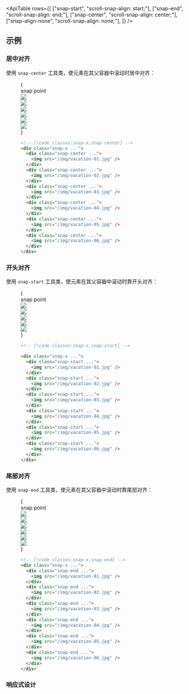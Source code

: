

<ApiTable
  rows={[
    ["snap-start", "scroll-snap-align: start;"],
    ["snap-end", "scroll-snap-align: end;"],
    ["snap-center", "scroll-snap-align: center;"],
    ["snap-align-none", "scroll-snap-align: none;"],
  ]}
/>

## 示例

### 居中对齐

使用 `snap-center` 工具类，使元素在其父容器中滚动时居中对齐：

<Figure hint="在图像网格中滚动以查看预期行为">

<Example padding={false}>
  {
    <div className="relative">
      <div className="mb-6 ml-[50%] flex items-end justify-start pt-10">
        <div className="dark:highlight-white/10 ml-2 rounded bg-indigo-50 px-1.5 font-mono text-[0.625rem] leading-6 text-indigo-600 ring-1 ring-indigo-600 ring-inset dark:bg-indigo-500 dark:text-white dark:ring-0">
          snap point
        </div>
        <div className="absolute top-0 bottom-0 left-1/2 border-l border-indigo-500"></div>
      </div>
      <div className="relative flex w-full snap-x snap-mandatory gap-6 overflow-x-auto pb-14">
        <div className="shrink-0 snap-center">
          <div className="w-4 shrink-0 sm:w-37"></div>
        </div>
        <div className="shrink-0 snap-center">
          <img
            className="bg-whit h-40 w-80 shrink-0 rounded-lg"
            src="https://images.unsplash.com/photo-1604999565976-8913ad2ddb7c?ixlib=rb-1.2.1&ixid=MnwxMjA3fDB8MHxwaG90by1wYWdlfHx8fGVufDB8fHx8&auto=format&fit=crop&w=320&h=160&q=80"
          />
        </div>
        <div className="shrink-0 snap-center">
          <img
            className="bg-whit h-40 w-80 shrink-0 rounded-lg"
            src="https://images.unsplash.com/photo-1540206351-d6465b3ac5c1?ixlib=rb-1.2.1&ixid=MnwxMjA3fDB8MHxwaG90by1wYWdlfHx8fGVufDB8fHx8&auto=format&fit=crop&w=320&h=160&q=80"
          />
        </div>
        <div className="shrink-0 snap-center">
          <img
            className="bg-whit h-40 w-80 shrink-0 rounded-lg"
            src="https://images.unsplash.com/photo-1622890806166-111d7f6c7c97?ixlib=rb-1.2.1&ixid=MnwxMjA3fDB8MHxwaG90by1wYWdlfHx8fGVufDB8fHx8&auto=format&fit=crop&w=320&h=160&q=80"
          />
        </div>
        <div className="shrink-0 snap-center">
          <img
            className="bg-whit h-40 w-80 shrink-0 rounded-lg"
            src="https://images.unsplash.com/photo-1590523277543-a94d2e4eb00b?ixlib=rb-1.2.1&ixid=MnwxMjA3fDB8MHxwaG90by1wYWdlfHx8fGVufDB8fHx8&auto=format&fit=crop&w=320&h=160&q=80"
          />
        </div>
        <div className="shrink-0 snap-center">
          <img
            className="bg-whit h-40 w-80 shrink-0 rounded-lg"
            src="https://images.unsplash.com/photo-1575424909138-46b05e5919ec?ixlib=rb-1.2.1&ixid=MnwxMjA3fDB8MHxwaG90by1wYWdlfHx8fGVufDB8fHx8&auto=format&fit=crop&w=320&h=160&q=80"
          />
        </div>
        <div className="shrink-0 snap-center">
          <img
            className="bg-whit h-40 w-80 shrink-0 rounded-lg"
            src="https://images.unsplash.com/photo-1559333086-b0a56225a93c?ixlib=rb-1.2.1&ixid=MnwxMjA3fDB8MHxwaG90by1wYWdlfHx8fGVufDB8fHx8&auto=format&fit=crop&w=320&h=160&q=80"
          />
        </div>
        <div className="shrink-0 snap-center">
          <div className="w-4 shrink-0 sm:w-37"></div>
        </div>
      </div>
    </div>
  }
</Example>

```html
<!-- [!code classes:snap-x,snap-center] -->
<div class="snap-x ...">
  <div class="snap-center ...">
    <img src="/img/vacation-01.jpg" />
  </div>
  <div class="snap-center ...">
    <img src="/img/vacation-02.jpg" />
  </div>
  <div class="snap-center ...">
    <img src="/img/vacation-03.jpg" />
  </div>
  <div class="snap-center ...">
    <img src="/img/vacation-04.jpg" />
  </div>
  <div class="snap-center ...">
    <img src="/img/vacation-05.jpg" />
  </div>
  <div class="snap-center ...">
    <img src="/img/vacation-06.jpg" />
  </div>
</div>
```

</Figure>

### 开头对齐

使用 `snap-start` 工具类，使元素在其父容器中滚动时靠开头对齐：

<Figure hint="在图像网格中滚动以查看预期行为">

<Example padding={false}>
  {
    <div className="relative">
      <div className="mb-6 ml-6 flex items-end justify-start pt-10">
        <div className="dark:highlight-white/10 ml-2 rounded bg-indigo-50 px-1.5 font-mono text-[0.625rem] leading-6 text-indigo-600 ring-1 ring-indigo-600 ring-inset dark:bg-indigo-500 dark:text-white dark:ring-0">
          snap point
        </div>
        <div className="absolute top-0 bottom-0 left-6 border-l border-indigo-500"></div>
      </div>
      <div className="relative flex w-full snap-x snap-mandatory gap-6 overflow-x-auto pb-14">
        <div className="shrink-0 snap-start scroll-mx-6">
          <div className="w-0 shrink-0"></div>
        </div>
        <div className="shrink-0 snap-start scroll-mx-6">
          <img
            className="h-40 w-80 shrink-0 rounded-lg bg-white"
            src="https://images.unsplash.com/photo-1604999565976-8913ad2ddb7c?ixlib=rb-1.2.1&ixid=MnwxMjA3fDB8MHxwaG90by1wYWdlfHx8fGVufDB8fHx8&auto=format&fit=crop&w=320&h=160&q=80"
          />
        </div>
        <div className="shrink-0 snap-start scroll-mx-6">
          <img
            className="h-40 w-80 shrink-0 rounded-lg bg-white"
            src="https://images.unsplash.com/photo-1540206351-d6465b3ac5c1?ixlib=rb-1.2.1&ixid=MnwxMjA3fDB8MHxwaG90by1wYWdlfHx8fGVufDB8fHx8&auto=format&fit=crop&w=320&h=160&q=80"
          />
        </div>
        <div className="shrink-0 snap-start scroll-mx-6">
          <img
            className="h-40 w-80 shrink-0 rounded-lg bg-white"
            src="https://images.unsplash.com/photo-1622890806166-111d7f6c7c97?ixlib=rb-1.2.1&ixid=MnwxMjA3fDB8MHxwaG90by1wYWdlfHx8fGVufDB8fHx8&auto=format&fit=crop&w=320&h=160&q=80"
          />
        </div>
        <div className="shrink-0 snap-start scroll-mx-6">
          <img
            className="h-40 w-80 shrink-0 rounded-lg bg-white"
            src="https://images.unsplash.com/photo-1590523277543-a94d2e4eb00b?ixlib=rb-1.2.1&ixid=MnwxMjA3fDB8MHxwaG90by1wYWdlfHx8fGVufDB8fHx8&auto=format&fit=crop&w=320&h=160&q=80"
          />
        </div>
        <div className="shrink-0 snap-start scroll-mx-6">
          <img
            className="h-40 w-80 shrink-0 rounded-lg bg-white"
            src="https://images.unsplash.com/photo-1575424909138-46b05e5919ec?ixlib=rb-1.2.1&ixid=MnwxMjA3fDB8MHxwaG90by1wYWdlfHx8fGVufDB8fHx8&auto=format&fit=crop&w=320&h=160&q=80"
          />
        </div>
        <div className="shrink-0 snap-start scroll-mx-6">
          <div className="h-40 w-3 shrink-0 sm:-ml-[2px] sm:w-96"></div>
        </div>
      </div>
    </div>
  }
</Example>

```html
<!-- [!code classes:snap-x,snap-start] -->

<div class="snap-x ...">
  <div class="snap-start ...">
    <img src="/img/vacation-01.jpg" />
  </div>
  <div class="snap-start ...">
    <img src="/img/vacation-02.jpg" />
  </div>
  <div class="snap-start ...">
    <img src="/img/vacation-03.jpg" />
  </div>
  <div class="snap-start ...">
    <img src="/img/vacation-04.jpg" />
  </div>
  <div class="snap-start ...">
    <img src="/img/vacation-05.jpg" />
  </div>
  <div class="snap-start ...">
    <img src="/img/vacation-06.jpg" />
  </div>
</div>
```

</Figure>

### 尾部对齐

使用 `snap-end` 工具类，使元素在其父容器中滚动时靠尾部对齐：

<Figure 提示="在图像网格中滚动以查看预期行为">

<Example padding={false}>
  {
    <div className="relative">
      <div className="mr-6 mb-6 flex items-end justify-end pt-10">
        <div className="dark:highlight-white/10 mr-2 rounded bg-indigo-50 px-1.5 font-mono text-[0.625rem] leading-6 text-indigo-600 ring-1 ring-indigo-600 ring-inset dark:bg-indigo-500 dark:text-white dark:ring-0">
          snap point
        </div>
        <div className="absolute top-0 right-6 bottom-0 border-l border-indigo-500"></div>
      </div>
      <div className="relative flex w-full snap-x snap-mandatory gap-6 overflow-x-auto pb-14">
        <div className="shrink-0 snap-end scroll-mx-6">
          <div className="w-3 shrink-0 sm:-mr-[2px] sm:w-10"></div>
        </div>
        <div className="shrink-0 snap-end scroll-mx-6">
          <img
            className="h-40 w-80 shrink-0 rounded-lg bg-white"
            src="https://images.unsplash.com/photo-1604999565976-8913ad2ddb7c?ixlib=rb-1.2.1&ixid=MnwxMjA3fDB8MHxwaG90by1wYWdlfHx8fGVufDB8fHx8&auto=format&fit=crop&w=320&h=160&q=80"
          />
        </div>
        <div className="shrink-0 snap-end scroll-mx-6">
          <img
            className="h-40 w-80 shrink-0 rounded-lg bg-white"
            src="https://images.unsplash.com/photo-1540206351-d6465b3ac5c1?ixlib=rb-1.2.1&ixid=MnwxMjA3fDB8MHxwaG90by1wYWdlfHx8fGVufDB8fHx8&auto=format&fit=crop&w=320&h=160&q=80"
          />
        </div>
        <div className="shrink-0 snap-end scroll-mx-6">
          <img
            className="h-40 w-80 shrink-0 rounded-lg bg-white"
            src="https://images.unsplash.com/photo-1622890806166-111d7f6c7c97?ixlib=rb-1.2.1&ixid=MnwxMjA3fDB8MHxwaG90by1wYWdlfHx8fGVufDB8fHx8&auto=format&fit=crop&w=320&h=160&q=80"
          />
        </div>
        <div className="shrink-0 snap-end scroll-mx-6">
          <img
            className="h-40 w-80 shrink-0 rounded-lg bg-white"
            src="https://images.unsplash.com/photo-1590523277543-a94d2e4eb00b?ixlib=rb-1.2.1&ixid=MnwxMjA3fDB8MHxwaG90by1wYWdlfHx8fGVufDB8fHx8&auto=format&fit=crop&w=320&h=160&q=80"
          />
        </div>
        <div className="shrink-0 snap-end scroll-mx-6">
          <img
            className="h-40 w-80 shrink-0 rounded-lg bg-white"
            src="https://images.unsplash.com/photo-1575424909138-46b05e5919ec?ixlib=rb-1.2.1&ixid=MnwxMjA3fDB8MHxwaG90by1wYWdlfHx8fGVufDB8fHx8&auto=format&fit=crop&w=320&h=160&q=80"
          />
        </div>
        <div className="shrink-0 snap-end scroll-mx-6 pr-6">
          <img
            className="h-40 w-80 shrink-0 rounded-lg bg-white"
            src="https://images.unsplash.com/photo-1559333086-b0a56225a93c?ixlib=rb-1.2.1&ixid=MnwxMjA3fDB8MHxwaG90by1wYWdlfHx8fGVufDB8fHx8&auto=format&fit=crop&w=320&h=160&q=80"
          />
        </div>
      </div>
    </div>
  }
</Example>

```html
<!-- [!code classes:snap-x,snap-end] -->
<div class="snap-x ...">
  <div class="snap-end ...">
    <img src="/img/vacation-01.jpg" />
  </div>
  <div class="snap-end ...">
    <img src="/img/vacation-02.jpg" />
  </div>
  <div class="snap-end ...">
    <img src="/img/vacation-03.jpg" />
  </div>
  <div class="snap-end ...">
    <img src="/img/vacation-04.jpg" />
  </div>
  <div class="snap-end ...">
    <img src="/img/vacation-05.jpg" />
  </div>
  <div class="snap-end ...">
    <img src="/img/vacation-06.jpg" />
  </div>
</div>
```

</Figure>

### 响应式设计

<ResponsiveDesign property="scroll-snap-align" defaultClass="snap-center" featuredClass="snap-start" />
